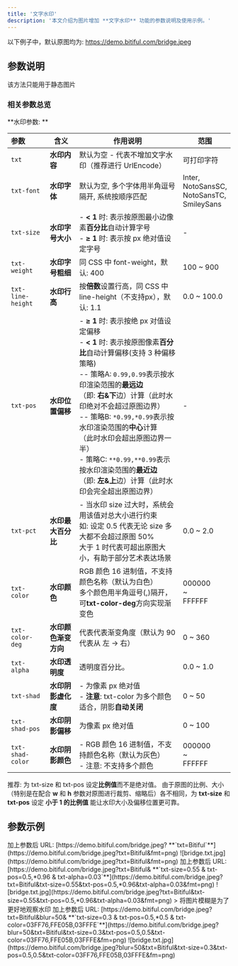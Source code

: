 ```yaml
---
title: '文字水印'
description: '本文介绍为图片增加 **文字水印** 功能的参数说明及使用示例。'
---
```


以下例子中，默认原图均为: https://demo.bitiful.com/bridge.jpeg

## 参数说明
<Warning>该方法只能用于静态图片</Warning>
### 相关参数总览

**水印参数: **

| 参数 | 含义 | 作用说明 | 范围 |
| :--- | --- | --- | --- |
|`txt`|**水印内容**| 默认为空 - 代表不增加文字水印（推荐进行 UrlEncode） | 可打印字符 |
|`txt-font`|**水印字体**| 默认为空, 多个字体用半角逗号隔开, 系统按顺序匹配 | Inter,<br />NotoSansSC,<br />NotoSansTC,<br />SmileySans |
|`txt-size`|**水印字号大小**| - **< 1** 时: 表示按原图最小边像素**百分比**自动计算字号<br />- **≥ 1** 时: 表示按 px 绝对值设定字号 | - |
|`txt-weight`|**水印字号粗细**| 同 CSS 中 font-weight，默认: 400 | 100 ~ 900 |
|` txt-line-height `|**水印行高**| 按**倍数**设置行高，同 CSS 中 line-height（不支持px），默认: 1.1 | 0.0 ~ 100.0 |
|`txt-pos`|**水印位置偏移**|- **≥ 1** 时: 表示按绝 px 对值设定偏移<br />- **< 1** 时: 表示按原图像素**百分比**自动计算偏移(支持 3 种偏移策略)<br />-- 策略A: `0.99,0.99`表示按水印渲染范围的**最远边**<br />（即: **右&下**边）计算（此时水印绝对不会超过原图边界）<br />-- 策略B: `*0.99,*0.99`表示按水印渲染范围的**中心**计算<br />（此时水印会超出原图边界一半）<br />- 策略C: `**0.99,**0.99`表示按水印渲染范围的**最近边**<br />（即: **左&上**边）计算（此时水印会完全超出原图边界） | - |
|`txt-pct`|**水印最大百分比**| - 当水印 size 过大时，系统会用该值对总大小进行约束<br />如: 设定 0.5 代表无论 size 多大都不会超过原图 50%<br />大于 1 时代表可超出原图大小，有助于部分艺术表达场景 | 0.0 ~ 2.0 |
|`txt-color`|**水印颜色**| RGB 颜色 16 进制值，不支持颜色名称（默认为白色）<br />多个颜色用半角逗号(,)隔开，可**txt-color-deg**方向实现渐变色 | 000000<br />~<br />FFFFFF |
|`txt-color-deg`|**水印颜色渐变方向**| 代表代表渐变角度（默认为 90 代表从 左 -> 右） | 0 ~ 360 |
|`txt-alpha`|**水印透明度**| 透明度百分比。 | 0.0 ~ 1.0 |
|`txt-shad`|**水印阴影虚化度**| - 为像素 px 绝对值<br />- **注意**: txt-color 为多个颜色适合，阴影**自动关闭**| 0 ~ 50 |
|`txt-shad-pos`|**水印阴影偏移**| 为像素 px 绝对值 | 0 ~ 100 |
|`txt-shad-color`|**水印阴影颜色**| - RGB 颜色 16 进制值，不支持颜色名称（默认为灰色）<br />- 注意: 不支持多个颜色 | 000000<br />~<br />FFFFFF |

<Tip>推荐: 为 txt-size 和 txt-pos 设定**比例值**而不是绝对值。
由于原图的比例、大小（特别是在配合 **w** 和 **h** 参数对原图进行裁剪、缩略后）各不相同，为 **txt-size** 和 **txt-pos** 设定 **小于 1 的比例值** 能让水印大小及偏移位置更可靠。</Tip>

## 参数示例

<AccordionGroup>
    <Accordion title="演示 1: 打上文字水印 **Bitiful** 其他默认" icon="hand-back-point-right">
    加上参数后 URL: [https://demo.bitiful.com/bridge.jpeg? **`txt=Bitiful`**](https://demo.bitiful.com/bridge.jpeg?txt=Bitiful&fmt=png)
    <Frame>![bridge.txt.jpg](https://demo.bitiful.com/bridge.jpeg?txt=Bitiful&fmt=png)</Frame>
    </Accordion>
    <Accordion title="演示 2: 将上面的水印放在图片底部居中**并推出边界**；字号自动调整到约为原图的 **55%**；透明度为 3%" icon="hand-back-point-right">
    加上参数后 URL: [https://demo.bitiful.com/bridge.jpeg?txt=Bitiful& **`txt-size=0.55 & txt-pos=0.5,*0.96 & txt-alpha=0.03`**](https://demo.bitiful.com/bridge.jpeg?txt=Bitiful&txt-size=0.55&txt-pos=0.5,*0.96&txt-alpha=0.03&fmt=png)
    <Frame>![bridge.txt.jpg](https://demo.bitiful.com/bridge.jpeg?txt=Bitiful&txt-size=0.55&txt-pos=0.5,*0.96&txt-alpha=0.03&fmt=png)</Frame>
    </Accordion>
    <Accordion title="演示 3: 将水印略微缩小并移至原图中央，然后为文字水印加上**三个颜色**，以从**左到右渐变**；完全不透明" icon="hand-back-point-right">
    > 将图片模糊是为了更好地观察水印
    加上参数后 URL: [https://demo.bitiful.com/bridge.jpeg?txt=Bitiful&blur=50& **`txt-size=0.3 & txt-pos=0.5,*0.5 & txt-color=03FF76,FFE05B,03FFFE`**](https://demo.bitiful.com/bridge.jpeg?blur=50&txt=Bitiful&txt-size=0.3&txt-pos=0.5,0.5&txt-color=03FF76,FFE05B,03FFFE&fm=png)
    <Frame>![bridge.txt.jpg](https://demo.bitiful.com/bridge.jpeg?blur=50&txt=Bitiful&txt-size=0.3&txt-pos=0.5,0.5&txt-color=03FF76,FFE05B,03FFFE&fm=png)</Frame>
    </Accordion>
</AccordionGroup>